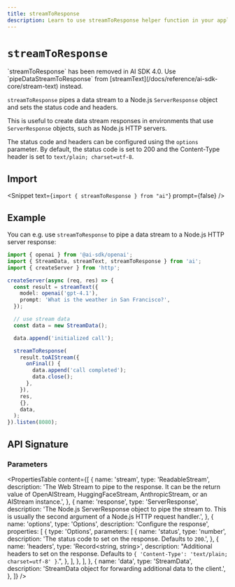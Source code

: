 ---
title: streamToResponse
description: Learn to use streamToResponse helper function in your application.
---

# `streamToResponse`

<Note type="warning">
  `streamToResponse` has been removed in AI SDK 4.0. Use
  `pipeDataStreamToResponse` from
  [streamText](/docs/reference/ai-sdk-core/stream-text) instead.
</Note>

`streamToResponse` pipes a data stream to a Node.js `ServerResponse` object and sets the status code and headers.

This is useful to create data stream responses in environments that use `ServerResponse` objects, such as Node.js HTTP servers.

The status code and headers can be configured using the `options` parameter.
By default, the status code is set to 200 and the Content-Type header is set to `text/plain; charset=utf-8`.

## Import

<Snippet text={`import { streamToResponse } from "ai"`} prompt={false} />

## Example

You can e.g. use `streamToResponse` to pipe a data stream to a Node.js HTTP server response:

```ts
import { openai } from '@ai-sdk/openai';
import { StreamData, streamText, streamToResponse } from 'ai';
import { createServer } from 'http';

createServer(async (req, res) => {
  const result = streamText({
    model: openai('gpt-4.1'),
    prompt: 'What is the weather in San Francisco?',
  });

  // use stream data
  const data = new StreamData();

  data.append('initialized call');

  streamToResponse(
    result.toAIStream({
      onFinal() {
        data.append('call completed');
        data.close();
      },
    }),
    res,
    {},
    data,
  );
}).listen(8080);
```

## API Signature

### Parameters

<PropertiesTable
  content={[
    {
      name: 'stream',
      type: 'ReadableStream',
      description:
        'The Web Stream to pipe to the response. It can be the return value of OpenAIStream, HuggingFaceStream, AnthropicStream, or an AIStream instance.',
    },
    {
      name: 'response',
      type: 'ServerResponse',
      description:
        'The Node.js ServerResponse object to pipe the stream to. This is usually the second argument of a Node.js HTTP request handler.',
    },
    {
      name: 'options',
      type: 'Options',
      description: 'Configure the response',
      properties: [
        {
          type: 'Options',
          parameters: [
            {
              name: 'status',
              type: 'number',
              description:
                'The status code to set on the response. Defaults to `200`.',
            },
            {
              name: 'headers',
              type: 'Record<string, string>',
              description:
                "Additional headers to set on the response. Defaults to `{ 'Content-Type': 'text/plain; charset=utf-8' }`.",
            },
          ],
        },
      ],
    },
    {
      name: 'data',
      type: 'StreamData',
      description:
        'StreamData object for forwarding additional data to the client.',
    },
  ]}
/>
